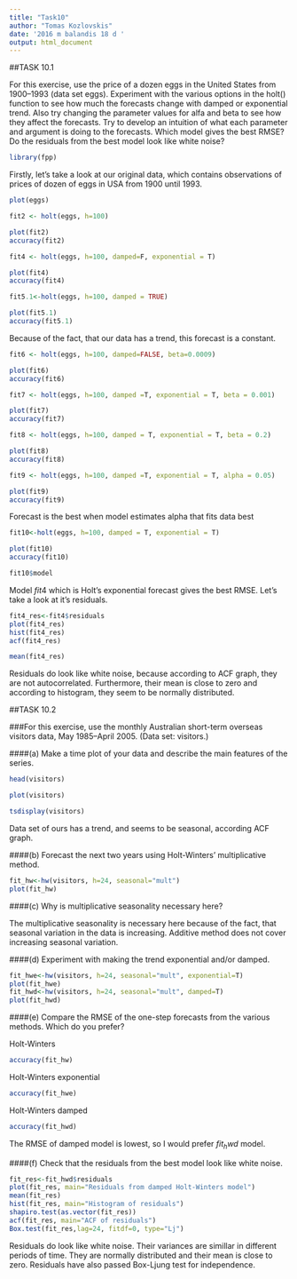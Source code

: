 ```yaml
---
title: "Task10"
author: "Tomas Kozlovskis"
date: '2016 m balandis 18 d '
output: html_document
---
```

##TASK 10.1

For this exercise, use the price of a dozen eggs in the United States
from 1900–1993 (data set eggs). Experiment with the various options
in the holt() function to see how much the forecasts change
with damped or exponential trend. Also try changing the parameter
values for alfa and beta to see how they affect the forecasts. Try to
develop an intuition of what each parameter and argument is doing
to the forecasts.
Which model gives the best RMSE?
Do the residuals from the best model look like white noise?

```r
library(fpp)
```

Firstly, let's take a look at our original data, which contains observations of prices of dozen of eggs in USA from 1900 until 1993.

```r
plot(eggs)
```

```r
fit2 <- holt(eggs, h=100)
```
```r
plot(fit2) 
accuracy(fit2)
```
```r
fit4 <- holt(eggs, h=100, damped=F, exponential = T)
```
```r
plot(fit4)
accuracy(fit4)
```

```r
fit5.1<-holt(eggs, h=100, damped = TRUE)
```
```r
plot(fit5.1)
accuracy(fit5.1)
```

Because of the fact, that our data has a trend, this forecast is a constant.

``` r
fit6 <- holt(eggs, h=100, damped=FALSE, beta=0.0009)
```
```r
plot(fit6)
accuracy(fit6)
```
``` r
fit7 <- holt(eggs, h=100, damped =T, exponential = T, beta = 0.001)
```
```r
plot(fit7)
accuracy(fit7)
```
``` r
fit8 <- holt(eggs, h=100, damped = T, exponential = T, beta = 0.2)
```
```r
plot(fit8)
accuracy(fit8)
```
``` r
fit9 <- holt(eggs, h=100, damped =T, exponential = T, alpha = 0.05)
```
``` r
plot(fit9)
accuracy(fit9)
```

Forecast is the best when model estimates alpha that fits data best
``` r
fit10<-holt(eggs, h=100, damped = T, exponential = T)
```
``` r
plot(fit10)
accuracy(fit10)
```
``` r
fit10$model
```

Model $fit4$ which is Holt's exponential forecast gives the best RMSE. Let's take a look at it's residuals.

```r
fit4_res<-fit4$residuals
plot(fit4_res)
hist(fit4_res)
acf(fit4_res)
```
```r
mean(fit4_res)
```

Residuals do look like white noise, because according to ACF graph, they are not autocorrelated. Furthermore, their mean is close to zero and according to histogram, they seem to be normally distributed.

##TASK 10.2

###For this exercise, use the monthly Australian short-term overseas visitors data, May 1985–April 2005. (Data set: visitors.)

####(a) Make a time plot of your data and describe the main features of the series.

```r

head(visitors)

plot(visitors)

tsdisplay(visitors)

```

Data set of ours has a trend, and seems to be seasonal, according ACF graph.

####(b) Forecast the next two years using Holt-Winters’ multiplicative method.

```r

fit_hw<-hw(visitors, h=24, seasonal="mult")
plot(fit_hw)
```

####(c) Why is multiplicative seasonality necessary here?

The multiplicative seasonality is necessary here because of the fact, that seasonal variation in the data is increasing. Additive method does not cover increasing seasonal variation.

####(d) Experiment with making the trend exponential and/or damped.

```r
fit_hwe<-hw(visitors, h=24, seasonal="mult", exponential=T)
plot(fit_hwe)
fit_hwd<-hw(visitors, h=24, seasonal="mult", damped=T)
plot(fit_hwd)
```

####(e) Compare the RMSE of the one-step forecasts from the various methods. Which do you prefer?

Holt-Winters
```r
accuracy(fit_hw)
```

Holt-Winters exponential
```r
accuracy(fit_hwe)
```

Holt-Winters damped
```r
accuracy(fit_hwd)
```

The RMSE of damped model is lowest, so I would prefer $fit_hwd$ model.

####(f) Check that the residuals from the best model look like white noise.

```r
fit_res<-fit_hwd$residuals
plot(fit_res, main="Residuals from damped Holt-Winters model")
mean(fit_res)
hist(fit_res, main="Histogram of residuals")
shapiro.test(as.vector(fit_res))
acf(fit_res, main="ACF of residuals")
Box.test(fit_res,lag=24, fitdf=0, type="Lj")
```

Residuals do look like white noise. Their variances are simillar in different periods of time. They are normally distributed and their mean is close to zero. Residuals have also passed Box-Ljung test for independence.
